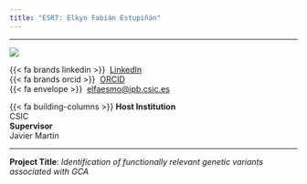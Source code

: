 ```yaml
---
title: "ESR7: Elkyn Fabián Estupiñán"
---
```


---

:::{layout="[30, 60, 50]" .profile-text}

![](../assets/esr_pictures/elkyn_square.png){.img-profile}

{{< fa brands linkedin >}}\  [LinkedIn](https://www.linkedin.com/in/elkyn-fabi%C3%A1n-estupi%C3%B1%C3%A1n-moreno-25214116a/)<br>
{{< fa brands orcid >}} \ [ORCID](https://orcid.org/0000-0002-5818-4389)<br>
{{< fa envelope >}} \ [elfaesmo@ipb.csic.es](mailto:elfaesmo@ipb.csic.es)<br>

{{< fa building-columns >}} **Host Institution** <br> CSIC <br>
**Supervisor** <br> Javier Martín

::: 

---

**Project Title**: *Identification of functionally relevant genetic variants associated with GCA*